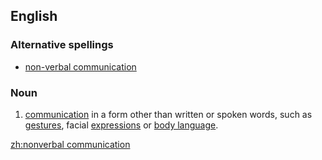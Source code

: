 ==English==
===Alternative spellings===
* [[non-verbal communication]]

===Noun===
{{en-noun|sg=[[nonverbal]] [[communication]]|-}}

# [[communication]] in a form other than written or spoken words, such as [[gesture]]s, facial [[expression]]s or [[body language]].

[[zh:nonverbal communication]]